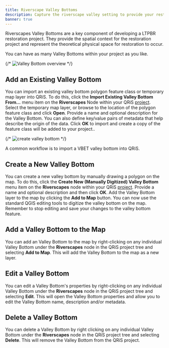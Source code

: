 ```yaml
---
title: Riverscape Valley Bottoms
description: Capture the riverscape valley setting to provide your restoration spatial context
banner: true
---
```


Riverscapes Valley Bottoms are a key component of developing a LTPBR restoration project. They provide the spatial context for the restoration project and represent the theoretical physical space for restoration to occur.

You can have as many Valley Bottoms within your project as you like.

{/* ![Valley Bottom overview](/images/software-help/vb-overview.png) */}

## Add an Existing Valley Bottom

You can import an existing valley bottom polygon feature class or temporary map layer into QRiS. To do this, click the **Import Existing Valley Bottom From...** menu item on the **Riverscapes** Node within your QRiS [project](/software-help/projects). Select the temporary map layer, or browse to the location of the polygon feature class and click **Open**. Provide a name and optional description for the Valley Bottom. You can also define key/value pairs of metadata that help describe the origin of the data. Click **OK** to import and create a copy of the feature class will be added to your project..

{/* ![create valley bottom](/images/software-help/create-valley.png) */}

A common workflow is to import a VBET valley bottom into QRiS. 

## Create a New Valley Bottom

You can create a new valley bottom by manually drawing a polygon on the map. To do this, click the **Create New (Manually Digitized) Valley Bottom** menu item on the **Riverscapes** node within your QRiS [project](/software-help/projects). Provide a name and optional description and then click **OK**. Add the Valley Bottom layer to the map by clicking the **Add to Map** button. You can now use the standard QGIS editing tools to digitize the valley bottom on the map. Remember to stop editing and save your changes to the valley bottom feature.

## Add a Valley Bottom to the Map

You can add an Valley Bottom to the map by right-clicking on any individual Valley Bottom under the **Riverscapes** node in the QRiS project tree and selecting **Add to Map**. This will add the Valley Bottom to the map as a new layer. 

## Edit a Valley Bottom

You can edit a Valley Bottom's properties by right-clicking on any individual Valley Bottom under the **Riverscapes** node in the QRiS project tree and selecting **Edit**. This will open the Valley Bottom properties and allow you to edit the Valley Bottom name, description and/or metadata.

## Delete a Valley Bottom

You can delete a Valley Bottom by right clicking on any individual Valley Bottom under the **Riverscapes** node in the QRiS project tree and selecting **Delete**. This will remove the Valley Bottom from the QRiS project. 
